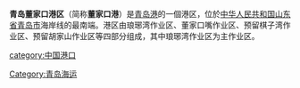 '''青岛董家口港区'''（简称'''董家口港'''）是[[青岛港|青岛港]]的一個港区，位於[[中华人民共和国|中华人民共和国]][[山东省|山东省]][[青岛市|青岛市]]海岸线的最南端。港区由琅琊湾作业区、董家口嘴作业区、预留棋子湾作业区、预留胡家山作业区等四部分组成，其中琅琊湾作业区为主作业区。

{{中華人民共和國港口}}
{{Qingdao-stub}}

[[Category:青岛海运|Category:青岛海运]]
[[category:中国港口|category:中国港口]]